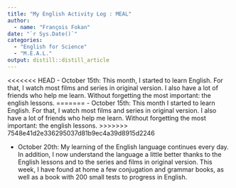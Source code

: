 ```yaml
---
title: "My English Activity Log : MEAL"
author:
  - name: "François Fokan" 
date: "`r Sys.Date()`"
categories:
  - "English for Science"
  - "M.E.A.L."
output: distill::distill_article
---
```


<<<<<<< HEAD
- October 15th: This month, I started to learn English. For that, I watch most films and series in original version. I also have a lot of friends who help me learn. Without forgetting the most important: the english lessons.
=======
- October 15th: 
This month I started to learn English. For that, I watch most films and series in original version. I also have a lot of friends who help me learn. Without forgetting the most important: the english lessons.
>>>>>>> 7548e41d2e336295037d81b9ec4a39d8915d2246

- October 20th: My learning of the English language continues every day.
In addition, I now understand the language a little better thanks to the English lessons and to the series and films in original version.
This week, I have found at home a few conjugation and grammar books, as well as a book with 200 small tests to progress in English.
